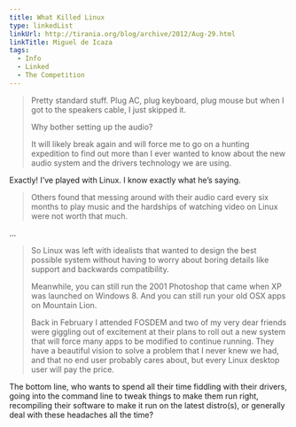 ```yaml
---
title: What Killed Linux
type: linkedList
linkUrl: http://tirania.org/blog/archive/2012/Aug-29.html
linkTitle: Miguel de Icaza
tags:
  - Info
  - Linked
  - The Competition
---
```


> Pretty standard stuff. Plug AC, plug keyboard, plug mouse but when I got to the speakers cable, I just skipped it.
>
> Why bother setting up the audio?
>
> It will likely break again and will force me to go on a hunting expedition to find out more than I ever wanted to know about the new audio system and the drivers technology we are using.

Exactly! I’ve played with Linux. I know exactly what he’s saying.

> Others found that messing around with their audio card every six months to play music and the hardships of watching video on Linux were not worth that much.

…

> So Linux was left with idealists that wanted to design the best possible system without having to worry about boring details like support and backwards compatibility.
>
> Meanwhile, you can still run the 2001 Photoshop that came when XP was launched on Windows 8. And you can still run your old OSX apps on Mountain Lion.
>
> Back in February I attended FOSDEM and two of my very dear friends were giggling out of excitement at their plans to roll out a new system that will force many apps to be modified to continue running. They have a beautiful vision to solve a problem that I never knew we had, and that no end user probably cares about, but every Linux desktop user will pay the price.

The bottom line, who wants to spend all their time fiddling with their drivers, going into the command line to tweak things to make them run right, recompiling their software to make it run on the latest distro(s), or generally deal with these headaches all the time?
